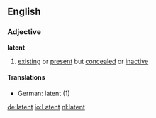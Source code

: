 ==English==
===Adjective===
'''latent'''
# [[exist]]ing or [[present]] but [[conceal]]ed or [[inactive]]
====Translations====
*German: latent (1)

[[de:latent]]
[[io:Latent]]
[[nl:latent]]